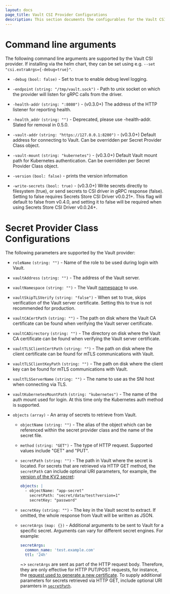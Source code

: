 ```yaml
---
layout: docs
page_title: Vault CSI Provider Configurations
description: This section documents the configurables for the Vault CSI Provider.
---
```


# Command line arguments

The following command line arguments are supported by the Vault CSI provider.
If installing via the helm chart, they can be set using e.g.
`--set "csi.extraArgs={-debug=true}"`.

- `-debug` `(bool: false)` - Set to true to enable debug level logging.

- `-endpoint` `(string: "/tmp/vault.sock")` - Path to unix socket on which the
  provider will listen for gRPC calls from the driver.

- `-health-addr` `(string: ":8080")` - (v0.3.0+) The address of the HTTP listener
  for reporting health.

- `-health_addr` `(string: "")` - Deprecated, please use -health-addr. Slated
  for removal in 0.5.0.

- `-vault-addr` `(string: "https://127.0.0.1:8200")` - (v0.3.0+) Default address
  for connecting to Vault. Can be overridden per Secret Provider Class object.

- `-vault-mount` `(string: "kubernetes")` - (v0.3.0+) Default Vault mount path
  for Kubernetes authentication. Can be overridden per Secret Provider Class
  object.

- `-version` `(bool: false)` - prints the version information

- `-write-secrets` `(bool: true)` - (v0.3.0+) Write secrets directly to
  filesystem (true), or send secrets to CSI driver in gRPC response (false).
  Setting to false requires Secrets Store CSI Driver v0.0.21+. This flag will
  default to false from v0.4.0, and setting it to false will be required when
  using Secrets Store CSI Driver v0.0.24+.

# Secret Provider Class Configurations

The following parameters are supported by the Vault provider:

- `roleName` `(string: "")` - Name of the role to be used during login with Vault.

- `vaultAddress` `(string: "")` - The address of the Vault server.

- `vaultNamespace` `(string: "")` - The Vault [namespace](/vault/docs/enterprise/namespaces) to use.

- `vaultSkipTLSVerify` `(string: "false")` - When set to true, skips verification of the Vault server
  certificate. Setting this to true is not recommended for production.

- `vaultCACertPath` `(string: "")` - The path on disk where the Vault CA certificate can be found
  when verifying the Vault server certificate.

- `vaultCADirectory` `(string: "")` - The directory on disk where the Vault CA certificate can be found
  when verifying the Vault server certificate.

- `vaultTLSClientCertPath` `(string: "")` - The path on disk where the client certificate can be found
  for mTLS communications with Vault.

- `vaultTLSClientKeyPath` `(string: "")` - The path on disk where the client key can be found
  for mTLS communications with Vault.

- `vaultTLSServerName` `(string: "")` - The name to use as the SNI host when connecting via TLS.

- `vaultKubernetesMountPath` `(string: "kubernetes")` - The name of the auth mount used for login.
  At this time only the Kubernetes auth method is supported.

- `objects` `(array)` - An array of secrets to retrieve from Vault.

  - `objectName` `(string: "")` - The alias of the object which can be referenced within the secret provider class and
    the name of the secret file.

  - `method` `(string: "GET")` - The type of HTTP request. Supported values include "GET" and "PUT".

  - `secretPath` `(string: "")` - The path in Vault where the secret is located.
    For secrets that are retrieved via HTTP GET method, the `secretPath` can include optional URI parameters,
    for example, the [version of the KV2 secret](https://www.vaultproject.io/api-docs/secret/kv/kv-v2#read-secret-version):

    ```yaml
    objects: |
      - objectName: "app-secret"
        secretPath: "secret/data/test?version=1"
        secretKey: "password"
    ```

  - `secretKey` `(string: "")` - The key in the Vault secret to extract. If omitted, the whole response from Vault will be written as JSON.

  - `secretArgs` `(map: {})` - Additional arguments to be sent to Vault for a specific secret. Arguments can vary
    for different secret engines. For example:

    ```yaml
    secretArgs:
      common_name: 'test.example.com'
      ttl: '24h'
    ```

    ~> `secretArgs` are sent as part of the HTTP request body. Therefore, they are only effective for HTTP PUT/POST requests, for instance,
    the [request used to generate a new certificate](https://www.vaultproject.io/api-docs/secret/pki#generate-certificate).
    To supply additional parameters for secrets retrieved via HTTP GET, include optional URI paramters in [`secretPath`](#secretpath).
